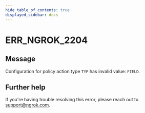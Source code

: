 ```yaml
---
hide_table_of_contents: true
displayed_sidebar: docs
---
```



# ERR_NGROK_2204

## Message

Configuration for policy action type `TYP` has invalid value: `FIELD`.

<ErrorDetails error="err_ngrok_2204" />

## Further help

If you're having trouble resolving this error, please reach out to [support@ngrok.com](mailto:support@ngrok.com?subject=Help%20with%20ERR_NGROK_2204).

